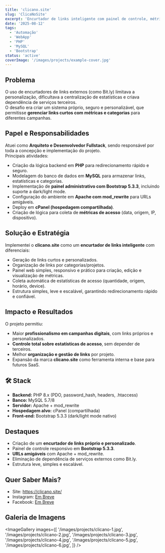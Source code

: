 ```yaml
---
title: 'clicano.site'
slug: 'ClicaNoSite'
excerpt: 'Encurtador de links inteligente com painel de controle, métricas de acesso e personalização de campanhas.'
date: '2025-08-12'
tags:
  - 'Automação'
  - 'WebApp'
  - 'PHP'
  - 'MySQL'
  - 'Bootstrap'
status: 'active'
coverImage: '/images/projects/example-cover.jpg'
---
```


## Problema

O uso de encurtadores de links externos (como Bit.ly) limitava a personalização, dificultava a centralização de estatísticas e criava dependência de serviços terceiros.  
O desafio era criar um sistema próprio, seguro e personalizável, que permitisse **gerenciar links curtos com métricas e categorias** para diferentes campanhas.

## Papel e Responsabilidades

Atuei como **Arquiteto e Desenvolvedor Fullstack**, sendo responsável por toda a concepção e implementação do projeto.  
Principais atividades:

- Criação da lógica backend em **PHP** para redirecionamento rápido e seguro.
- Modelagem do banco de dados em **MySQL** para armazenar links, estatísticas e categorias.
- Implementação de **painel administrativo com Bootstrap 5.3.3**, incluindo suporte a dark/light mode.
- Configuração do ambiente em **Apache com mod_rewrite** para URLs amigáveis.
- Deploy em **cPanel (hospedagem compartilhada)**.
- Criação de lógica para coleta de **métricas de acesso** (data, origem, IP, dispositivo).

## Solução e Estratégia

Implementei o **clicano.site** como um **encurtador de links inteligente** com diferenciais:

- Geração de links curtos e personalizados.
- Organização de links por categorias/projetos.
- Painel web simples, responsivo e prático para criação, edição e visualização de métricas.
- Coleta automática de estatísticas de acesso (quantidade, origem, horário, device).
- Estrutura simples, leve e escalável, garantindo redirecionamento rápido e confiável.

## Impacto e Resultados

O projeto permitiu:

- Maior **profissionalismo em campanhas digitais**, com links próprios e personalizados.
- **Controle total sobre estatísticas de acesso**, sem depender de terceiros.
- Melhor **organização e gestão de links** por projeto.
- Expansão da marca **clicano.site** como ferramenta interna e base para futuros SaaS.

## 🛠️ Stack

- **Backend:** PHP 8.x (PDO, password_hash, headers, .htaccess)
- **Banco:** MySQL 5.7/8
- **Servidor:** Apache + mod_rewrite
- **Hospedagem alvo:** cPanel (compartilhada)
- **Front-end:** Bootstrap 5.3.3 (dark/light mode nativo)

## Destaques

- Criação de um **encurtador de links próprio e personalizado**.
- Painel de controle responsivo em **Bootstrap 5.3.3**.
- **URLs amigáveis** com Apache + mod_rewrite.
- Eliminação de dependência de serviços externos como Bit.ly.
- Estrutura leve, simples e escalável.

## Quer Saber Mais?

- Site: <a href="https://clicano.site" target="_blank" rel="noopener noreferrer">https://clicano.site/</a>
- Instagram: <a href="" target="_self" rel="noopener noreferrer">Em Breve</a>
- Facebook: <a href="" target="_self" rel="noopener noreferrer">Em Breve</a>

## Galeria de Imagens

<ImageGallery
  images={[
    '/images/projects/clicano-1.jpg',
    '/images/projects/clicano-2.jpg',
    '/images/projects/clicano-3.jpg',
    '/images/projects/clicano-4.jpg',
    '/images/projects/clicano-5.jpg',
    '/images/projects/clicano-6.jpg',
  ]}
/>
